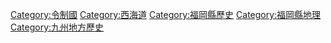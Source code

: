 {{catmore}}

[[Category:令制國|Category:令制國]]
[[Category:西海道|Category:西海道]]
[[Category:福岡縣歷史|Category:福岡縣歷史]]
[[Category:福岡縣地理|Category:福岡縣地理]]
[[Category:九州地方歷史|Category:九州地方歷史]]